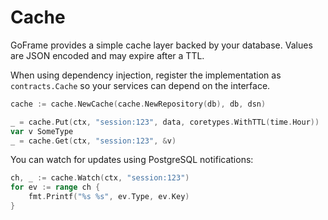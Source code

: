 # Cache

GoFrame provides a simple cache layer backed by your database. Values are JSON encoded and may expire after a TTL.

When using dependency injection, register the implementation as `contracts.Cache` so your services can depend on the interface.

```go filename="usage.go"
cache := cache.NewCache(cache.NewRepository(db), db, dsn)

_ = cache.Put(ctx, "session:123", data, coretypes.WithTTL(time.Hour))
var v SomeType
_ = cache.Get(ctx, "session:123", &v)
```

You can watch for updates using PostgreSQL notifications:

```go filename="watch.go"
ch, _ := cache.Watch(ctx, "session:123")
for ev := range ch {
    fmt.Printf("%s %s", ev.Type, ev.Key)
}
```

